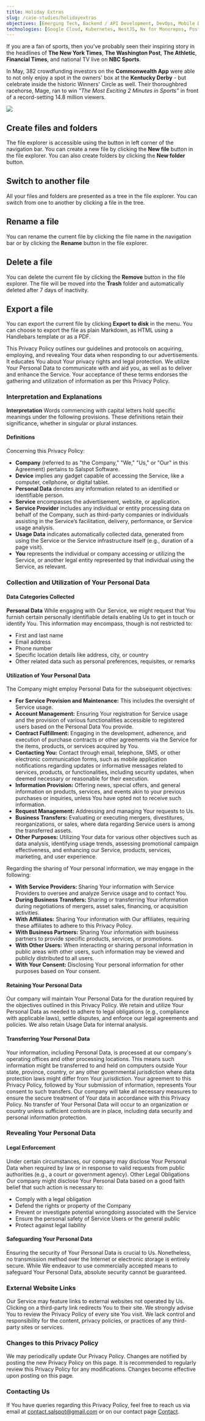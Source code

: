 ```yaml
---
title: Holiday Extras
slug: /case-studies/holidayextras
objectives: [Emerging Tech, Backend / API Development, DevOps, Mobile Development - iOS, UI / UX - Mobile, UI / UX - Web, Web Development - UI, Web Development - CMS]
technologies: [Google Cloud, Kubernetes, NestJS, Nx for Monorepos, PostgreSQL, Rx, iOS, iOS-RxSwift, iOS-Swift]
---
```


If you are a fan of sports, then you've probably seen their inspiring story in the headlines of **The New York Times**, **The Washington Post**, **The Athletic**, **Financial Times**, and national TV live on **NBC Sports**.

In May, 382 crowdfunding investors on the **Commonwealth App** were able to not only enjoy a spot in the owners' box at the **Kentucky Derby** - but celebrate inside the historic Winners' Circle as well. Their thoroughbred racehorse, Mage, ran to win _"The Most Exciting 2 Minutes in Sports”_ in front of a record-setting 14.8 million viewers.

 ![](https://cdn-scaliomcms-prod.s3.amazonaws.com/editor-imgthree-stars-a-png-1680124556464.png)

## Create files and folders

The file explorer is accessible using the button in left corner of the navigation bar. You can create a new file by clicking the **New file** button in the file explorer. You can also create folders by clicking the **New folder** button.

## Switch to another file

All your files and folders are presented as a tree in the file explorer. You can switch from one to another by clicking a file in the tree.

## Rename a file

You can rename the current file by clicking the file name in the navigation bar or by clicking the **Rename** button in the file explorer.

## Delete a file

You can delete the current file by clicking the **Remove** button in the file explorer. The file will be moved into the **Trash** folder and automatically deleted after 7 days of inactivity.

## Export a file

You can export the current file by clicking **Export to disk** in the menu. You can choose to export the file as plain Markdown, as HTML using a Handlebars template or as a PDF.



This Privacy Policy outlines our guidelines and protocols on acquiring, employing, and revealing Your data when responding to our advertisements. It educates You about Your privacy rights and legal protection. We utilize Your Personal Data to communicate with and aid you, as well as to deliver and enhance the Service. Your acceptance of these terms endorses the gathering and utilization of information as per this Privacy Policy.

### Interpretation and Explanations

**Interpretation**
Words commencing with capital letters hold specific meanings under the following provisions. These definitions retain their significance, whether in singular or plural instances.

#### Definitions
Concerning this Privacy Policy:

- **Company** (referred to as "the Company," "We," "Us," or "Our" in this Agreement) pertains to Salspot Software.
- **Device** implies any gadget capable of accessing the Service, like a computer, cellphone, or digital tablet.
- **Personal Data** denotes any information related to an identified or identifiable person.
- **Service** encompasses the advertisement, website, or application.
- **Service Provider** includes any individual or entity processing data on behalf of the Company, such as third-party companies or individuals assisting in the Service’s facilitation, delivery, performance, or Service usage analysis.
- **Usage Data** indicates automatically collected data, generated from using the Service or the Service infrastructure itself (e.g., duration of a page visit).
- **You** represents the individual or company accessing or utilizing the Service, or another legal entity represented by that individual using the Service, as relevant.

### Collection and Utilization of Your Personal Data

#### Data Categories Collected
**Personal Data**
While engaging with Our Service, we might request that You furnish certain personally identifiable details enabling Us to get in touch or identify You. This information may encompass, though is not restricted to:
- First and last name
- Email address
- Phone number
- Specific location details like address, city, or country
- Other related data such as personal preferences, requisites, or remarks

#### Utilization of Your Personal Data
The Company might employ Personal Data for the subsequent objectives:
- **For Service Provision and Maintenance:** This includes the oversight of Service usage.
- **Account Management:** Ensuring Your registration for Service usage and the provision of various functionalities accessible to registered users based on the Personal Data You provide.
- **Contract Fulfillment:** Engaging in the development, adherence, and execution of purchase contracts or other agreements via the Service for the items, products, or services acquired by You.
- **Contacting You:** Contact through email, telephone, SMS, or other electronic communication forms, such as mobile application notifications regarding updates or informative messages related to services, products, or functionalities, including security updates, when deemed necessary or reasonable for their execution.
- **Information Provision:** Offering news, special offers, and general information on products, services, and events akin to your previous purchases or inquiries, unless You have opted not to receive such information.
- **Request Management:** Addressing and managing Your requests to Us.
- **Business Transfers:** Evaluating or executing mergers, divestitures, reorganizations, or sales, where data regarding Service users is among the transferred assets.
- **Other Purposes:** Utilizing Your data for various other objectives such as data analysis, identifying usage trends, assessing promotional campaign effectiveness, and enhancing our Service, products, services, marketing, and user experience.

Regarding the sharing of Your personal information, we may engage in the following:

- **With Service Providers:** Sharing Your information with Service Providers to oversee and analyze Service usage and to contact You.
- **During Business Transfers:** Sharing or transferring Your information during negotiations of mergers, asset sales, financing, or acquisition activities.
- **With Affiliates:** Sharing Your information with Our affiliates, requiring these affiliates to adhere to this Privacy Policy.
- **With Business Partners:** Sharing Your information with business partners to provide specific products, services, or promotions.
- **With Other Users:** When interacting or sharing personal information in public areas with other users, such information may be viewed and publicly distributed to all users.
- **With Your Consent:** Disclosing Your personal information for other purposes based on Your consent.

#### Retaining Your Personal Data
Our company will maintain Your Personal Data for the duration required by the objectives outlined in this Privacy Policy. We retain and utilize Your Personal Data as needed to adhere to legal obligations (e.g., compliance with applicable laws), settle disputes, and enforce our legal agreements and policies.
We also retain Usage Data for internal analysis.

#### Transferring Your Personal Data
Your information, including Personal Data, is processed at our company's operating offices and other processing locations. This means such information might be transferred to and held on computers outside Your state, province, country, or any other governmental jurisdiction where data protection laws might differ from Your jurisdiction.
Your agreement to this Privacy Policy, followed by Your submission of information, represents Your consent to such transfers.
Our company will take all necessary measures to ensure the secure treatment of Your data in accordance with this Privacy Policy. No transfer of Your Personal Data will occur to an organization or country unless sufficient controls are in place, including data security and personal information protection.

### Revealing Your Personal Data

#### Legal Enforcement
Under certain circumstances, our company may disclose Your Personal Data when required by law or in response to valid requests from public authorities (e.g., a court or government agency).
Other Legal Obligations
Our company might disclose Your Personal Data based on a good faith belief that such action is necessary to:
- Comply with a legal obligation
- Defend the rights or property of the Company
- Prevent or investigate potential wrongdoing associated with the Service
- Ensure the personal safety of Service Users or the general public
- Protect against legal liability

#### Safeguarding Your Personal Data
Ensuring the security of Your Personal Data is crucial to Us. Nonetheless, no transmission method over the Internet or electronic storage is entirely secure. While We endeavor to use commercially accepted means to safeguard Your Personal Data, absolute security cannot be guaranteed.

### External Website Links
Our Service may feature links to external websites not operated by Us. Clicking on a third-party link redirects You to their site. We strongly advise You to review the Privacy Policy of every site You visit.
We lack control and responsibility for the content, privacy policies, or practices of any third-party sites or services.

### Changes to this Privacy Policy
We may periodically update Our Privacy Policy. Changes are notified by posting the new Privacy Policy on this page.
It is recommended to regularly review this Privacy Policy for any modifications. Changes become effective upon posting on this page.

### Contacting Us
If You have queries regarding this Privacy Policy, feel free to reach us via email at [contact.salspot@gmail.com](mailto:contact.salspot@gmail.com) or on our contact page [Contact](/contact).

